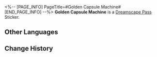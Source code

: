 <%-- [PAGE_INFO]
PageTitle=#Golden Capsule Machine#
[END_PAGE_INFO] --%>
{{Stub|Location information}}
{{Item Infobox
|id          = 223201
|image       = Dreamscape Pass Sticker Golden Capsule Machine.png
|type        = Dreamscape Pass Sticker
|type2       = Amusing Ourselves to Death Stickers
|invCategory = 
|rarity      = 4
|effect      = 
|description = Digital stickers that can be used to decorate the pages of the Dreamtour Handbook. They come in many different styles.
|source1     = Visit the giant [[Golden Capsule Machine]]
}}
{{Description|People who are qualified to get a capsule have probably all already made it in life.}}
'''Golden Capsule Machine''' is a [[Dreamscape Pass]] Sticker.

==Other Languages==
{{Other Languages
|en   = Golden Capsule Machine
|zhs  = 黄金扭蛋机
|zht  = 黃金扭蛋機
|ja   = 黄金ガチャマシン
|ko   = 황금 뽑기 기계
|es   = Máquina de bolas doradas
|fr   = Distributeur de capsule d'or
|ru   = Золотой гачапон
|th   = ตู้กาชาประกายทอง
|vi   = Máy Quay Trứng Vàng
|de   = Goldener Gacha-Automat
|id   = Mesin Kapsul Emas
|pt   = Máquina de Cápsulas Dourada
}}

==Change History==
{{Change History|2.0}}